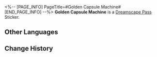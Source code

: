 <%-- [PAGE_INFO]
PageTitle=#Golden Capsule Machine#
[END_PAGE_INFO] --%>
{{Stub|Location information}}
{{Item Infobox
|id          = 223201
|image       = Dreamscape Pass Sticker Golden Capsule Machine.png
|type        = Dreamscape Pass Sticker
|type2       = Amusing Ourselves to Death Stickers
|invCategory = 
|rarity      = 4
|effect      = 
|description = Digital stickers that can be used to decorate the pages of the Dreamtour Handbook. They come in many different styles.
|source1     = Visit the giant [[Golden Capsule Machine]]
}}
{{Description|People who are qualified to get a capsule have probably all already made it in life.}}
'''Golden Capsule Machine''' is a [[Dreamscape Pass]] Sticker.

==Other Languages==
{{Other Languages
|en   = Golden Capsule Machine
|zhs  = 黄金扭蛋机
|zht  = 黃金扭蛋機
|ja   = 黄金ガチャマシン
|ko   = 황금 뽑기 기계
|es   = Máquina de bolas doradas
|fr   = Distributeur de capsule d'or
|ru   = Золотой гачапон
|th   = ตู้กาชาประกายทอง
|vi   = Máy Quay Trứng Vàng
|de   = Goldener Gacha-Automat
|id   = Mesin Kapsul Emas
|pt   = Máquina de Cápsulas Dourada
}}

==Change History==
{{Change History|2.0}}